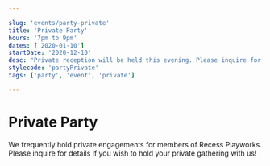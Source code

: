 ```yaml
---

slug: 'events/party-private'
title: 'Private Party'
hours: '7pm to 9pm'
dates: ['2020-01-10']
startDate: '2020-12-10'
desc: "Private reception will be held this evening. Please inquire for details if you wish to hold your private gathering with us!"
stylecode: 'partyPrivate'
tags: ['party', 'event', 'private']

---
```


# Private Party

We frequently hold private engagements for members of Recess Playworks. Please inquire for details if you wish to hold your private gathering with us!
